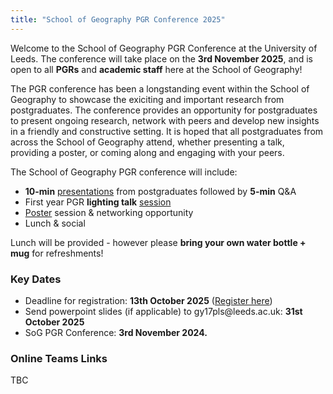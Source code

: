 ---
title: "School of Geography PGR Conference 2025"
---

Welcome to the School of Geography PGR Conference at the University of Leeds. The conference will take place on the **3rd November 2025**, and is open to all **PGRs** and **academic staff** here at the School of Geography!

The PGR conference has been a longstanding event within the School of Geography to showcase the exiciting and important research from postgraduates. The conference provides an opportunity for postgraduates to present ongoing research, network with peers and develop new insights in a friendly and constructive setting. It is hoped that all postgraduates from across the School of Geography attend, whether presenting a talk, providing a poster, or coming along and engaging with your peers.

The School of Geography PGR conference will include:

-   **10-min** [presentations](Presentation.qmd) from postgraduates followed by **5-min** Q&A
-   First year PGR **lighting talk** [session](lightning.qmd)
-   [Poster](Poster.qmd) session & networking opportunity
-   Lunch & social

Lunch will be provided - however please **bring your own water bottle + mug** for refreshments!

### Key Dates

-   Deadline for registration: **13th October 2025** ([Register here](https://forms.office.com/e/b5dEUFB143))
-   Send powerpoint slides (if applicable) to gy17pls\@leeds.ac.uk: **31st October 2025**
-   SoG PGR Conference: **3rd November 2024.**

### Online Teams Links

TBC
